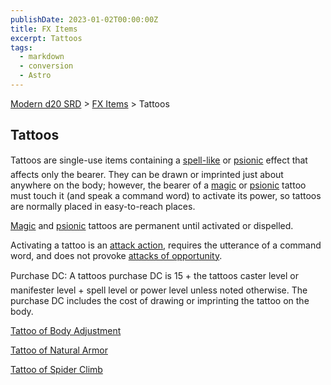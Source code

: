 ```yaml
---
publishDate: 2023-01-02T00:00:00Z
title: FX Items
excerpt: Tattoos
tags:
  - markdown
  - conversion
  - Astro
---
```


[Modern d20 SRD](/#modernD20) > [FX Items](modern-d20-srd-fx-items-index) > Tattoos

## Tattoos

Tattoos are single-use items containing a [spell-like](modern-d20-srd-fx-index) or [psionic](modern-d20-srd-psionics-index) effect that affects only the bearer. They can be drawn or imprinted just about anywhere on the body; however, the bearer of a [magic](modern-d20-srd-fx-index) or [psionic](modern-d20-srd-psionics-index) tattoo must touch it (and speak a command word) to activate its power, so tattoos are normally placed in easy-to-reach places.

[Magic](modern-d20-srd-fx-index) and [psionic](modern-d20-srd-psionics-index) tattoos are permanent until activated or dispelled.

Activating a tattoo is an [attack action](modern-d20-srd-combat-attack-actions), requires the utterance of a command word, and does not provoke [attacks of opportunity](modern-d20-srd-combat-attacks-of-opportunity).

Purchase DC: A tattoos purchase DC is 15 + the tattoos caster level or manifester level + spell level or power level unless noted otherwise. The purchase DC includes the cost of drawing or imprinting the tattoo on the body.

[Tattoo of Body Adjustment](modern-d20-srd-fx-items-tattoo-of-body-adjustment)

[Tattoo of Natural Armor](modern-d20-srd-fx-items-tattoo-of-natural-armor)

[Tattoo of Spider Climb](modern-d20-srd-fx-items-tattoo-of-spider-climb)
